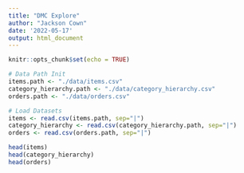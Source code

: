```yaml
---
title: "DMC Explore"
author: "Jackson Cown"
date: '2022-05-17'
output: html_document
---
```


```r
knitr::opts_chunk$set(echo = TRUE)

# Data Path Init
items.path <- "./data/items.csv"
category_hierarchy.path <- "./data/category_hierarchy.csv"
orders.path <- "./data/orders.csv"

# Load Datasets
items <- read.csv(items.path, sep="|")
category_hierarchy <- read.csv(category_hierarchy.path, sep="|")
orders <- read.csv(orders.path, sep="|")
```


```r
head(items)
head(category_hierarchy)
head(orders)
```


